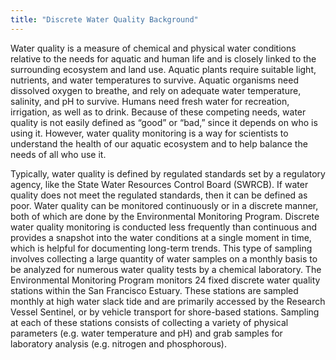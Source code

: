```yaml
---
title: "Discrete Water Quality Background"
---
```


Water quality is a measure of chemical and physical water conditions relative to the needs for aquatic and human life and is closely linked to the surrounding ecosystem and land use. Aquatic plants require suitable light, nutrients, and water temperatures to survive. Aquatic organisms need dissolved oxygen to breathe, and rely on adequate water temperature, salinity, and pH to survive. Humans need fresh water for recreation, irrigation, as well as to drink. Because of these competing needs, water quality is not easily defined as "good" or "bad," since it depends on who is using it. However, water quality monitoring is a way for scientists to understand the health of our aquatic ecosystem and to help balance the needs of all who use it.

Typically, water quality is defined by regulated standards set by a regulatory agency, like the State Water Resources Control Board (SWRCB). If water quality does not meet the regulated standards, then it can be defined as poor. Water quality can be monitored continuously or in a discrete manner, both of which are done by the Environmental Monitoring Program. Discrete water quality monitoring is conducted less frequently than continuous and provides a snapshot into the water conditions at a single moment in time, which is helpful for documenting long-term trends. This type of sampling involves collecting a large quantity of water samples on a monthly basis to be analyzed for numerous water quality tests by a chemical laboratory. The Environmental Monitoring Program monitors 24 fixed discrete water quality stations within the San Francisco Estuary. These stations are sampled monthly at high water slack tide and are primarily accessed by the Research Vessel Sentinel, or by vehicle transport for shore-based stations. Sampling at each of these stations consists of collecting a variety of physical parameters (e.g. water temperature and pH) and grab samples for laboratory analysis (e.g. nitrogen and phosphorous).

<!-- <br> -->

<!-- ::: {align="center"} -->
<!-- <iframe width="560" height="315" src="https://www.youtube.com/embed/I8gLVt7RlmU" frameborder="0" allowfullscreen> -->

<!-- </iframe> -->
<!-- ::: -->